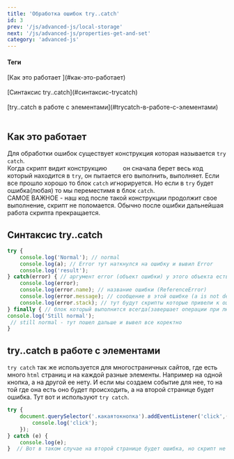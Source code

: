 ```yaml
---
title: 'Обработка ошибок try..catch'
id: 3
prev: '/js/advanced-js/local-storage'
next: '/js/advanced-js/properties-get-and-set'
category: 'advanced-js'
---
```




<div className = 'mdHead'>

#### Теги

<div className = 'tag_js'>[Как это работает ](#как-это-работает)</div>  <br/>
<div className = 'tag_js'>[Синтаксис try..catch](#синтаксис-trycatch)</div>  <br/>
<div className = 'tag_js'>[try..catch в работе с элементами](#trycatch-в-работе-с-элементами)</div>  <br/>


</div>

## Как это работает 

Для обработки ошибок существует конструкция которая называется `try catch`.<br/>
Когда скрипт видит конструкцию `    ` он сначала берет весь код который находится в `try`, он пытается его выполнить, выполняет. Если все прошло хорошо то блок `catch` игнорируется. Но если в `try` будет ошибка(любая) то мы переместимя в блок `catch`. <br/>
САМОЕ ВАЖНОЕ  - наш код после такой конструкции продолжит свое выполнение, скрипт не поломается.
Обычно после ошибки дальнейшая работа скрипта прекращается.

## Синтаксис try..catch

```javaScript
try {
    console.log('Normal'); // normal
    console.log(a); // Error тут наткнулся на ошибку и вывил Error
    console.log('result');
} catch(error) { // аргумент error (объект ошибки) у этого объекта есть 3 свойтства внутри(name,message,stack)
    console.log(error); 
    console.log(error.name); // название ошибки (ReferenceError)
    console.log(error.message); // сообщение в этой ошибке (a is not defined)
    console.log(error.stack); // тут будут скрипты которые привели к ошибке ( в нашем случае script.js:8)
} finally { // блок который выполнится всегда(завершает операции при любом развитии процесса)
console.log('Still normal'); 
 // still normal - тут пошел дальше и вывел все коректно 
}

```

## try..catch в работе с элементами

`try catch` так же используется для многостраничных сайтов, где есть много `html` страниц и на каждой разные элементы.
Например на одной кнопка, а на другой ее нету. И если мы создаем событие для нее, то на той где она есть оно будет происходить,
а на второй странице будет ошибка. Тут вот и используют `try catch`.
```javaScript
try {
    document.querySelector('.какаятокнопка').addEventListener('click',() => {
        console.log('click');
    });
} catch (e) {
    console.log(e);
}  // Вот в таком случае на второй странице будет ошибка, но скрипт не перестанет работать.
```
